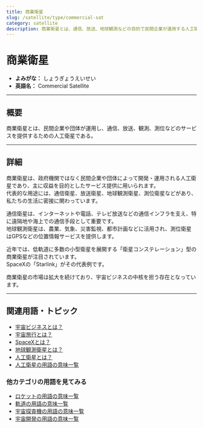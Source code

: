 ```yaml
---
title: 商業衛星
slug: /satellite/type/commercial-sat
category: satellite
description: 商業衛星とは、通信、放送、地球観測などの目的で民間企業が運用する人工衛星の総称である。
---
```



<Head>
  <script type="application/ld+json">
    {`{
      "@context": "https://schema.org",
      "@type": "DefinedTerm",
      "name": "商業衛星",
      "inDefinedTermSet": "https://www.space-portal.org",
      "termCode": "satellite/type/commercial-sat",
      "description": "商業衛星とは、通信、放送、地球観測などの目的で民間企業が運用する人工衛星の総称である。",
      "url": "https://www.space-portal.org/docs/satellite/type/commercial-sat"
    }`}
  </script>
</Head>

# 商業衛星

- **よみがな：** しょうぎょうえいせい  
- **英語名：** Commercial Satellite  

---

## 概要

商業衛星とは、民間企業や団体が運用し、通信、放送、観測、測位などのサービスを提供するための人工衛星である。

---

## 詳細

商業衛星は、政府機関ではなく民間企業や団体によって開発・運用される人工衛星であり、主に収益を目的としたサービス提供に用いられます。  
代表的な用途には、通信衛星、放送衛星、地球観測衛星、測位衛星などがあり、私たちの生活に密接に関わっています。  

通信衛星は、インターネットや電話、テレビ放送などの通信インフラを支え、特に遠隔地や海上での通信手段として重要です。  
地球観測衛星は、農業、気象、災害監視、都市計画などに活用され、測位衛星はGPSなどの位置情報サービスを提供します。  

近年では、低軌道に多数の小型衛星を展開する「衛星コンステレーション」型の商業衛星が注目されています。  
SpaceXの「Starlink」がその代表例です。  

商業衛星の市場は拡大を続けており、宇宙ビジネスの中核を担う存在となっています。

---

## 関連用語・トピック
 
- [宇宙ビジネスとは？](/docs/business/space-business)
- [宇宙旅行とは？](/docs/business/category/space-tourism)
- [SpaceXとは？](/docs/business/company/spacex)
- [地球観測衛星とは？](/docs/satellite/type/earth-observation-sat) 
- [人工衛星とは？](/docs/satellite/satellite) 
- [人工衛星の用語の意味一覧](/docs/category/satellite)

### 他カテゴリの用語を見てみる
- [ロケットの用語の意味一覧](/docs/category/rocket)
- [軌道の用語の意味一覧](/docs/category/orbit)
- [宇宙探査機の用語の意味一覧](/docs/category/explorer)
- [宇宙開発の用語の意味一覧](/docs/category/glossary)
